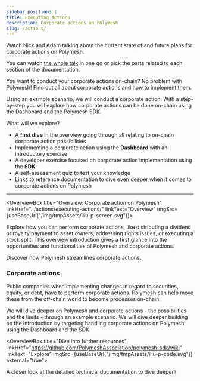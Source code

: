 ```yaml
---
sidebar_position: 1
title: Executing Actions
description: Corporate actions on Polymesh
slug: /actions/
---
```



<OverviewVideoBox title="Corporate Actions" videoId="jgucx9Z-uCo">

Watch Nick and Adam talking about the current state of and future plans for corporate actions on Polymesh.

You can watch [the whole talk](/docs/resources/polymesh-webcast) in one go or pick the parts related to each section of the documentation.

</OverviewVideoBox>

You want to conduct your corporate actions on-chain? No problem with Polymesh! Find out all about corporate actions and how to implement them.

Using an example scenario, we will conduct a corporate action. With a step-by-step you will explore how corporate actions can be done on-chain using the Dashboard and the Polymesh SDK.

What will we explore?

- A **first dive** in the overview going through all relating to on-chain corporate action possibilities
- Implementing a corporate action using the **Dashboard** with an introductory exercise
- A developer exercise focused on corporate action implementation using the **SDK**
- A self-assessment quiz to test your knowledge
- Links to reference documentation to dive even deeper when it comes to corporate actions on Polymesh

---

<OverviewBox title="Overview: Corporate action on Polymesh" linkHref="../actions/executing-actions/" linkText="Overview" imgSrc={useBaseUrl("/img/tmpAssets/illu-p-screen.svg")}>

Explore how you can perform corporate actions, like distributing a dividend or royalty payment to asset owners, addressing rights issues, or executing a stock split. This overview introduction gives a first glance into the opportunities and functionalities of Polymesh and corporate actions.

Discover how Polymesh streamlines corporate actions.

</OverviewBox>

### Corporate actions

Public companies when implementing changes in regard to securities, equity, or debt, have to perform corporate actions. Polymesh can help move these from the off-chain world to become processes on-chain.

We will dive deeper on Polymesh and corporate actions - the possibilities and the limits - through an example scenario. We will dive deeper building on the introduction by targeting handling corporate actions on Polymesh using the Dashboard and the SDK.

<ActionCardWrapper>
  <ActionCard
    href="../actions/token-dashboard/"
    text="Corporate Actions with the Token Studio Dashboard"
    desc="Distribute assets with the Polymesh Token Studio Dashboard."
  ></ActionCard>
  <ActionCard
    href="../actions/actions-sdk/"
    showDevSign="true"
    text="Corporate Actions with the SDK"
    desc="Integrate asset distribution into your systems with the SDK."
  ></ActionCard>
</ActionCardWrapper>

<OverviewBox title="Dive into further resources" linkHref="https://github.com/PolymeshAssociation/polymesh-sdk/wiki" linkText="Explore" imgSrc={useBaseUrl("/img/tmpAssets/illu-p-code.svg")} external="true">

A closer look at the detailed technical documentation to dive deeper?

</OverviewBox>
